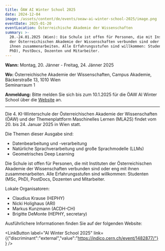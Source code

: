 ```yaml
---
title: ÖAW AI Winter School 2025
date: 2024-12-04
image: /assets/content/de/events/oeaw-ai-winter-school-2025/image.png
eventDate: 2025-01-20
eventLocation: Österreichische Akademie der Wissenschaften
summary: >-
  20.-24.01.2025 (Wien): Die Schule ist offen für Personen, die mit Instituten
  der Österreichischen Akademie der Wissenschaften verbunden sind oder eng mit
  ihnen zusammenarbeiten. Alle Erfahrungsstufen sind willkommen: Studenten (MSc,
  PhD), PostDocs, Dozenten und Mitarbeiter.
---
```

**Wann:** Montag, 20. Jänner - Freitag, 24. Jänner 2025

**Wo:** Österreichische Akademie der Wissenschaften, Campus Akademie, \
Bäckerstraße 13, 1010 Wien\
Seminarraum 1

**Anmeldung:** Bitte melden Sie sich bis zum 10.1.2025 für die ÖAW AI Winter School über die [Website](https://indico.cern.ch/event/1482877/) an.

---

Die 4. KI-Winterschule der Österreichischen Akademie der Wissenschaften (ÖAW) und der Themenplattform Maschinelles Lernen (MLA2S) findet vom 20. bis 24. Januar 2025 in Wien statt.

Die Themen dieser Ausgabe sind:

* Datenbearbeitung und -verarbeitung
* Natürliche Sprachverarbeitung und große Sprachmodelle (LLMs)
* Geometrisches Deep Learning

Die Schule ist offen für Personen, die mit Instituten der Österreichischen Akademie der Wissenschaften verbunden sind oder eng mit ihnen zusammenarbeiten. Alle Erfahrungsstufen sind willkommen: Studenten (MSc, PhD), PostDocs, Dozenten und Mitarbeiter.

Lokale Organisatoren:

* Claudius Krause (HEPHY)
* Nicki Holighaus (ARI)
* Markus Kunzmann (ACDH-CH)
* Brigitte DeMonte (HEPHY, secretary)

Ausführlichere Informationen finden Sie auf der folgenden Website:

<LinkButton label="AI Winter School 2025" link={{"discriminant":"external","value":"https://indico.cern.ch/event/1482877/"}} />
